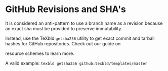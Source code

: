 
<Docs />

# GitHub Revisions and SHA's

It is considered an anti-pattern to use a branch name as a revision because an exact
sha must be provided to preserve immutability.

Instead, use the TeXbld `getsha256` utility to get exact commit and tarball
hashes for GitHub repositories. Check out our guide on 
<Link href="./resource">resource schemes</Link> 
to learn more.

A valid example: `texbld getsha256 github:texbld/templates/master`